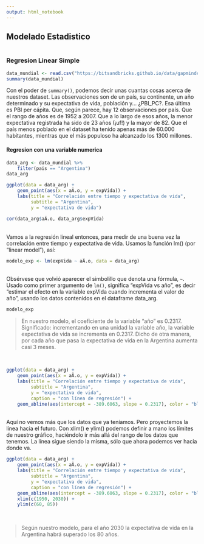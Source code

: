 ```yaml
---
output: html_notebook
---
```


## **Modelado Estadistico**


```r

```

### Regresion Linear Simple

```r
data_mundial <- read.csv("https://bitsandbricks.github.io/data/gapminder.csv")
summary(data_mundial)
```
Con el poder de `summary()`, podemos decir unas cuantas cosas acerca de nuestros dataset. Las observaciones son de un país, su continente, un año determinado y su expectativa de vida, población y… ¿PBI_PC?. Esa última es PBI per cápita. Que, según parece, hay 12 observaciones por país. Que el rango de años es de 1952 a 2007. Que a lo largo de esos años, la menor expectativa registrada ha sido de 23 años (¡uf!) y la mayor de 82. Que el país menos poblado en el dataset ha tenido apenas más de 60.000 habitantes, mientras que el más populoso ha alcanzado los 1300 millones. <br>

#### **Regresion con una variable numerica**

```r
data_arg <- data_mundial %>% 
    filter(pais == "Argentina")
data_arg
```

```r
ggplot(data = data_arg) + 
    geom_point(aes(x = aÃ.o, y = expVida)) +
    labs(title = "Correlación entre tiempo y expectativa de vida",
         subtitle = "Argentina",
         y = "expectativa de vida")
```

```r
cor(data_arg$aÃ.o, data_arg$expVida)
```
<br>
Vamos a la regresión lineal entonces, para medir de una buena vez la correlación entre tiempo y expectativa de vida. Usamos la función lm() (por “linear model”), así:
<br>

```r
modelo_exp <- lm(expVida ~ aÃ.o, data = data_arg)
```

<br>
Obsérvese que volvió aparecer el simbolillo que denota una fórmula, `~`. Usado como primer argumento de `lm()`, significa “expVida vs año”, es decir “estimar el efecto en la variable expVida cuando incrementa el valor de año”, usando los datos contenidos en el dataframe data_arg.
<br>
```r
modelo_exp
```
> En nuestro modelo, el coeficiente de la variable “año” es 0.2317. Significado: incrementando en una unidad la variable año, la variable expectativa de vida se incrementa en 0.2317. Dicho de otra manera, por cada año que pasa la expectativa de vida en la Argentina aumenta casi 3 meses.

<br>
```r
ggplot(data = data_arg) + 
    geom_point(aes(x = aÃ.o, y = expVida)) +
    labs(title = "Correlación entre tiempo y expectativa de vida",
         subtitle = "Argentina",
         y = "expectativa de vida",
         caption = "con línea de regresión") +
    geom_abline(aes(intercept = -389.6063, slope = 0.2317), color = "blue")
```

<br>
Aquí no vemos más que los datos que ya teníamos. Pero proyectemos la línea hacia el futuro. Con xlim() e ylim() podemos definir a mano los límites de nuestro gráfico, haciéndolo ir más allá del rango de los datos que tenemos. La línea sigue siendo la misma, sólo que ahora podemos ver hacia donde va.
<br>

```r
ggplot(data = data_arg) + 
    geom_point(aes(x = aÃ.o, y = expVida)) +
    labs(title = "Correlación entre tiempo y expectativa de vida",
         subtitle = "Argentina",
         y = "expectativa de vida",
         caption = "con línea de regresión") +
    geom_abline(aes(intercept = -389.6063, slope = 0.2317), color = "blue") +
    xlim(c(1950, 2030)) +
    ylim(c(60, 85))
```

<br>

> Según nuestro modelo, para el año 2030 la expectativa de vida en la Argentina habrá superado los 80 años.

```r

```

```r

```

```r

```

```r

```
